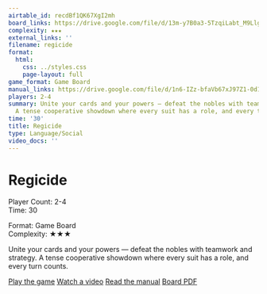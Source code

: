 ```yaml
---
airtable_id: recdBf1QK67XgI2mh
board_links: https://drive.google.com/file/d/13m-y7B0a3-5TzqiLabt_M9LlgL1OxZSM/view?usp=drive_link
complexity: ★★★
external_links: ''
filename: regicide
format:
  html:
    css: ../styles.css
    page-layout: full
game_format: Game Board
manual_links: https://drive.google.com/file/d/1n6-IZz-bfaVb67xJ97Z1-0d1fzqAg0tf/view?usp=drive_link
players: 2-4
summary: Unite your cards and your powers — defeat the nobles with teamwork and strategy.
  A tense cooperative showdown where every suit has a role, and every turn counts.
time: '30'
title: Regicide
type: Language/Social
video_docs: ''
---
```


# Regicide

:::{.game-info-box}
:::{.game-stats}
:::{.left-stats}
Player Count: 2-4  
Time: 30
:::
:::{.right-stats}
Format: Game Board  
Complexity: ★★★
:::
:::
:::

Unite your cards and your powers — defeat the nobles with teamwork and strategy. A tense cooperative showdown where every suit has a role, and every turn counts.

:::{.game-actions}
<a href="#" class="btn btn-play disabled-button"><i class="fa fa-gamepad"></i> Play the game</a>
<a href="#" class="btn btn-watch disabled-button"><i class="fa fa-video"></i> Watch a video</a>
<a href="https://drive.google.com/file/d/1n6-IZz-bfaVb67xJ97Z1-0d1fzqAg0tf/view?usp=drive_link" class="btn btn-manual"><i class="fa fa-book"></i> Read the manual</a>
<a href="https://drive.google.com/file/d/13m-y7B0a3-5TzqiLabt_M9LlgL1OxZSM/view?usp=drive_link" class="btn btn-board"><i class="fa fa-file-pdf"></i> Board PDF</a>
:::